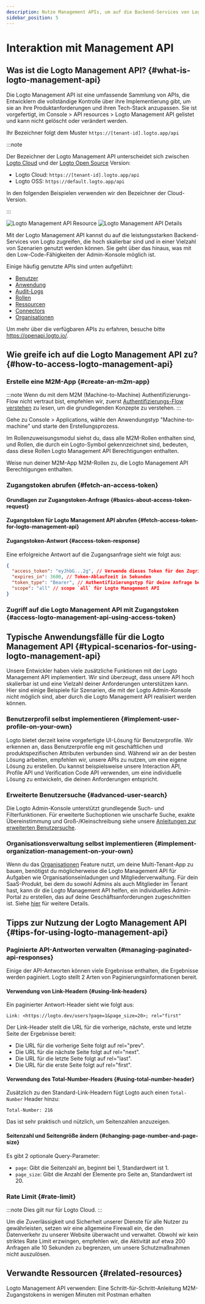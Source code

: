 ```yaml
---
description: Nutze Management APIs, um auf die Backend-Services von Logto zuzugreifen und dein CIAM-System mit Benutzerverwaltung, Kontoeinstellungen, Identitätsüberprüfung und Multi-Tenant-Architektur zu skalieren.
sidebar_position: 5
---
```



# Interaktion mit Management API

## Was ist die Logto Management API? \{#what-is-logto-management-api}

Die Logto Management API ist eine umfassende Sammlung von APIs, die Entwicklern die vollständige Kontrolle über ihre Implementierung gibt, um sie an ihre Produktanforderungen und ihren Tech-Stack anzupassen. Sie ist vorgefertigt, im <CloudLink to="/api-resources">Console > API resources > Logto Management API</CloudLink> gelistet und kann nicht gelöscht oder verändert werden.

Ihr Bezeichner folgt dem Muster `https://[tenant-id].logto.app/api`

:::note

Der Bezeichner der Logto Management API unterscheidet sich zwischen [Logto Cloud](/logto-cloud) und der [Logto Open Source](/logto-oss) Version:

- Logto Cloud: `https://[tenant-id].logto.app/api`
- Logto OSS: `https://default.logto.app/api`

In den folgenden Beispielen verwenden wir den Bezeichner der Cloud-Version.

:::

<img alt="Logto Management API Resource" src="/img/assets/logto-management-api-resource.webp" />

<img alt="Logto Management API Details" src="/img/assets/logto-management-api-details.webp" />

Mit der Logto Management API kannst du auf die leistungsstarken Backend-Services von Logto zugreifen, die hoch skalierbar sind und in einer Vielzahl von Szenarien genutzt werden können. Sie geht über das hinaus, was mit den Low-Code-Fähigkeiten der Admin-Konsole möglich ist.

Einige häufig genutzte APIs sind unten aufgeführt:

- [Benutzer](https://openapi.logto.io/operation/operation-getuser)
- [Anwendung](https://openapi.logto.io/operation/operation-listapplications)
- [Audit-Logs](https://openapi.logto.io/operation/operation-listlogs)
- [Rollen](https://openapi.logto.io/operation/operation-listroles)
- [Ressourcen](https://openapi.logto.io/operation/operation-listresources)
- [Connectors](https://openapi.logto.io/operation/operation-listconnectors)
- [Organisationen](https://openapi.logto.io/operation/operation-listorganizations)

Um mehr über die verfügbaren APIs zu erfahren, besuche bitte https://openapi.logto.io/.

## Wie greife ich auf die Logto Management API zu? \{#how-to-access-logto-management-api}

### Erstelle eine M2M-App \{#create-an-m2m-app}

:::note
Wenn du mit dem M2M (Machine-to-Machine) Authentifizierungs-Flow nicht vertraut bist, empfehlen wir, zuerst [Authentifizierungs-Flow verstehen](/integrate-logto/integrate-logto-into-your-application/understand-authentication-flow/#machine-to-machine-authentication-flow) zu lesen, um die grundlegenden Konzepte zu verstehen.
:::

Gehe zu <CloudLink to="/applications">Console > Applications</CloudLink>, wähle den Anwendungstyp "Machine-to-machine" und starte den Erstellungsprozess.

<M2mRoleAssignment />

Im Rollenzuweisungsmodul siehst du, dass alle M2M-Rollen enthalten sind, und Rollen, die durch ein Logto-Symbol gekennzeichnet sind, bedeuten, dass diese Rollen Logto Management API Berechtigungen enthalten.

Weise nun deiner M2M-App M2M-Rollen zu, die Logto Management API Berechtigungen enthalten.

### Zugangstoken abrufen \{#fetch-an-access-token}

#### Grundlagen zur Zugangstoken-Anfrage \{#basics-about-access-token-request}

<BasicsAboutAccessTokenRequest />

#### Zugangstoken für Logto Management API abrufen \{#fetch-access-token-for-logto-management-api}

<FetchAccessTokenForLogtoManagementApi />

#### Zugangstoken-Antwort \{#access-token-response}

Eine erfolgreiche Antwort auf die Zugangsanfrage sieht wie folgt aus:

```json
{
  "access_token": "eyJhbG...2g", // Verwende dieses Token für den Zugriff auf die Logto Management API
  "expires_in": 3600, // Token-Ablaufzeit in Sekunden
  "token_type": "Bearer", // Authentifizierungstyp für deine Anfrage bei Verwendung des Zugangstokens
  "scope": "all" // scope `all` für Logto Management API
}
```

<M2mAccessTokenNote />

### Zugriff auf die Logto Management API mit Zugangstoken \{#access-logto-management-api-using-access-token}

<AccessTokenUsage />

<AccessLogtoManagementApiUsingAccessToken />

## Typische Anwendungsfälle für die Logto Management API \{#typical-scenarios-for-using-logto-management-api}

Unsere Entwickler haben viele zusätzliche Funktionen mit der Logto Management API implementiert. Wir sind überzeugt, dass unsere API hoch skalierbar ist und eine Vielzahl deiner Anforderungen unterstützen kann. Hier sind einige Beispiele für Szenarien, die mit der Logto Admin-Konsole nicht möglich sind, aber durch die Logto Management API realisiert werden können.

### Benutzerprofil selbst implementieren \{#implement-user-profile-on-your-own}

Logto bietet derzeit keine vorgefertigte UI-Lösung für Benutzerprofile. Wir erkennen an, dass Benutzerprofile eng mit geschäftlichen und produktspezifischen Attributen verbunden sind. Während wir an der besten Lösung arbeiten, empfehlen wir, unsere APIs zu nutzen, um eine eigene Lösung zu erstellen. Du kannst beispielsweise unsere Interaction API, Profile API und Verification Code API verwenden, um eine individuelle Lösung zu entwickeln, die deinen Anforderungen entspricht.

### Erweiterte Benutzersuche \{#advanced-user-search}

Die Logto Admin-Konsole unterstützt grundlegende Such- und Filterfunktionen. Für erweiterte Suchoptionen wie unscharfe Suche, exakte Übereinstimmung und Groß-/Kleinschreibung siehe unsere [Anleitungen zur erweiterten Benutzersuche](/user-management/advanced-user-search).

### Organisationsverwaltung selbst implementieren \{#implement-organization-management-on-your-own}

Wenn du das [Organisationen](/organizations) Feature nutzt, um deine Multi-Tenant-App zu bauen, benötigst du möglicherweise die Logto Management API für Aufgaben wie Organisationseinladungen und Mitgliederverwaltung. Für dein SaaS-Produkt, bei dem du sowohl Admins als auch Mitglieder im Tenant hast, kann dir die Logto Management API helfen, ein individuelles Admin-Portal zu erstellen, das auf deine Geschäftsanforderungen zugeschnitten ist. Siehe [hier](/end-user-flows/organization-experience/) für weitere Details.

## Tipps zur Nutzung der Logto Management API \{#tips-for-using-logto-management-api}

### Paginierte API-Antworten verwalten \{#managing-paginated-api-responses}

Einige der API-Antworten können viele Ergebnisse enthalten, die Ergebnisse werden paginiert. Logto stellt 2 Arten von Paginierungsinformationen bereit.

#### Verwendung von Link-Headern \{#using-link-headers}

Ein paginierter Antwort-Header sieht wie folgt aus:

```
Link: <https://logto.dev/users?page=1&page_size=20>; rel="first"
```

Der Link-Header stellt die URL für die vorherige, nächste, erste und letzte Seite der Ergebnisse bereit:

- Die URL für die vorherige Seite folgt auf rel="prev".
- Die URL für die nächste Seite folgt auf rel="next".
- Die URL für die letzte Seite folgt auf rel="last".
- Die URL für die erste Seite folgt auf rel="first".

#### Verwendung des Total-Number-Headers \{#using-total-number-header}

Zusätzlich zu den Standard-Link-Headern fügt Logto auch einen `Total-Number` Header hinzu:

```
Total-Number: 216
```

Das ist sehr praktisch und nützlich, um Seitenzahlen anzuzeigen.

#### Seitenzahl und Seitengröße ändern \{#changing-page-number-and-page-size}

Es gibt 2 optionale Query-Parameter:

- `page`: Gibt die Seitenzahl an, beginnt bei 1, Standardwert ist 1.
- `page_size`: Gibt die Anzahl der Elemente pro Seite an, Standardwert ist 20.

### Rate Limit \{#rate-limit}

:::note
Dies gilt nur für Logto Cloud.
:::

Um die Zuverlässigkeit und Sicherheit unserer Dienste für alle Nutzer zu gewährleisten, setzen wir eine allgemeine Firewall ein, die den Datenverkehr zu unserer Website überwacht und verwaltet. Obwohl wir kein striktes Rate Limit erzwingen, empfehlen wir, die Aktivität auf etwa 200 Anfragen alle 10 Sekunden zu begrenzen, um unsere Schutzmaßnahmen nicht auszulösen.

## Verwandte Ressourcen \{#related-resources}

<Url href="https://blog.logto.io/management-api">
  Logto Management API verwenden: Eine Schritt-für-Schritt-Anleitung
</Url>

<Url href="https://blog.logto.io/use-postman-to-obtain-m2m-access-token">
  M2M-Zugangstokens in wenigen Minuten mit Postman erhalten
</Url>
